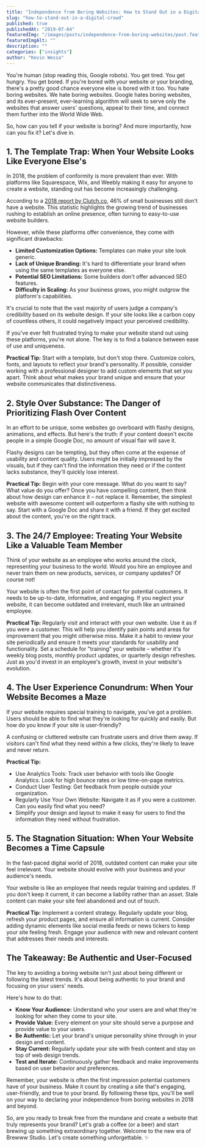 ```yaml
---
title: "Independence from Boring Websites: How to Stand Out in a Digital Crowd"
slug: "how-to-stand-out-in-a-digital-crowd"
published: true
publishedAt: "2019-07-04"
featuredImg: "/images/posts/independence-from-boring-websites/post.feat.liberty.jpeg"
featuredImgAlt: ""
description: ""
categories: ["insights"]
author: "Kevin Wessa"
---
```


You're human (stop reading this, Google robots). You get tired. You get hungry. You get bored. If you're bored with your website or your branding, there's a pretty good chance everyone else is bored with it too. You hate boring websites. We hate boring websites. Google hates boring websites, and its ever-present, ever-learning algorithm will seek to serve only the websites that answer users' questions, appeal to their time, and connect them further into the World Wide Web.

So, how can you tell if your website is boring? And more importantly, how can you fix it? Let's dive in.

## 1. The Template Trap: When Your Website Looks Like Everyone Else's

In 2018, the problem of conformity is more prevalent than ever. With platforms like Squarespace, Wix, and Weebly making it easy for anyone to create a website, standing out has become increasingly challenging.

According to a [2018 report by Clutch.co](https://clutch.co/resources/small-business-websites-in-2018), 46% of small businesses still don't have a website. This statistic highlights the growing trend of businesses rushing to establish an online presence, often turning to easy-to-use website builders.

However, while these platforms offer convenience, they come with significant drawbacks:

- **Limited Customization Options:** Templates can make your site look generic.
- **Lack of Unique Branding:** It's hard to differentiate your brand when using the same templates as everyone else.
- **Potential SEO Limitations:** Some builders don't offer advanced SEO features.
- **Difficulty in Scaling:** As your business grows, you might outgrow the platform's capabilities.

It's crucial to note that the vast majority of users judge a company's credibility based on its website design. If your site looks like a carbon copy of countless others, it could negatively impact your perceived credibility.

If you've ever felt frustrated trying to make your website stand out using these platforms, you're not alone. The key is to find a balance between ease of use and uniqueness.

**Practical Tip:** Start with a template, but don't stop there. Customize colors, fonts, and layouts to reflect your brand's personality. If possible, consider working with a professional designer to add custom elements that set you apart. Think about what makes your brand unique and ensure that your website communicates that distinctiveness.

## 2. Style Over Substance: The Danger of Prioritizing Flash Over Content

In an effort to be unique, some websites go overboard with flashy designs, animations, and effects. But here's the truth: if your content doesn't excite people in a simple Google Doc, no amount of visual flair will save it.

Flashy designs can be tempting, but they often come at the expense of usability and content quality. Users might be initially impressed by the visuals, but if they can't find the information they need or if the content lacks substance, they'll quickly lose interest.

**Practical Tip:** Begin with your core message. What do you want to say? What value do you offer? Once you have compelling content, then think about how design can enhance it – not replace it. Remember, the simplest website with awesome content will outperform a flashy site with nothing to say. Start with a Google Doc and share it with a friend. If they get excited about the content, you're on the right track.

## 3. The 24/7 Employee: Treating Your Website Like a Valuable Team Member

Think of your website as an employee who works around the clock, representing your business to the world. Would you hire an employee and never train them on new products, services, or company updates? Of course not!

Your website is often the first point of contact for potential customers. It needs to be up-to-date, informative, and engaging. If you neglect your website, it can become outdated and irrelevant, much like an untrained employee.

**Practical Tip:** Regularly visit and interact with your own website. Use it as if you were a customer. This will help you identify pain points and areas for improvement that you might otherwise miss. Make it a habit to review your site periodically and ensure it meets your standards for usability and functionality. Set a schedule for "training" your website – whether it's weekly blog posts, monthly product updates, or quarterly design refreshes. Just as you'd invest in an employee's growth, invest in your website's evolution.

## 4. The User Experience Conundrum: When Your Website Becomes a Maze

If your website requires special training to navigate, you've got a problem. Users should be able to find what they're looking for quickly and easily. But how do you know if your site is user-friendly?

A confusing or cluttered website can frustrate users and drive them away. If visitors can't find what they need within a few clicks, they're likely to leave and never return.

**Practical Tip:**

- Use Analytics Tools: Track user behavior with tools like Google Analytics. Look for high bounce rates or low time-on-page metrics.
- Conduct User Testing: Get feedback from people outside your organization.
- Regularly Use Your Own Website: Navigate it as if you were a customer. Can you easily find what you need?
- Simplify your design and layout to make it easy for users to find the information they need without frustration.

## 5. The Stagnation Situation: When Your Website Becomes a Time Capsule

In the fast-paced digital world of 2018, outdated content can make your site feel irrelevant. Your website should evolve with your business and your audience's needs.

Your website is like an employee that needs regular training and updates. If you don't keep it current, it can become a liability rather than an asset. Stale content can make your site feel abandoned and out of touch.

**Practical Tip:** Implement a content strategy. Regularly update your blog, refresh your product pages, and ensure all information is current. Consider adding dynamic elements like social media feeds or news tickers to keep your site feeling fresh. Engage your audience with new and relevant content that addresses their needs and interests.

## The Takeaway: Be Authentic and User-Focused

The key to avoiding a boring website isn't just about being different or following the latest trends. It's about being authentic to your brand and focusing on your users' needs.

Here's how to do that:

- **Know Your Audience:** Understand who your users are and what they're looking for when they come to your site.
- **Provide Value:** Every element on your site should serve a purpose and provide value to your users.
- **Be Authentic:** Let your brand's unique personality shine through in your design and content.
- **Stay Current:** Regularly update your site with fresh content and stay on top of web design trends.
- **Test and Iterate:** Continuously gather feedback and make improvements based on user behavior and preferences.

Remember, your website is often the first impression potential customers have of your business. Make it count by creating a site that's engaging, user-friendly, and true to your brand. By following these tips, you'll be well on your way to declaring your independence from boring websites in 2018 and beyond.

So, are you ready to break free from the mundane and create a website that truly represents your brand? Let's grab a coffee (or a beer) and start brewing up something extraordinary together. Welcome to the new era of Brewww Studio. Let's create something unforgettable. ✨
